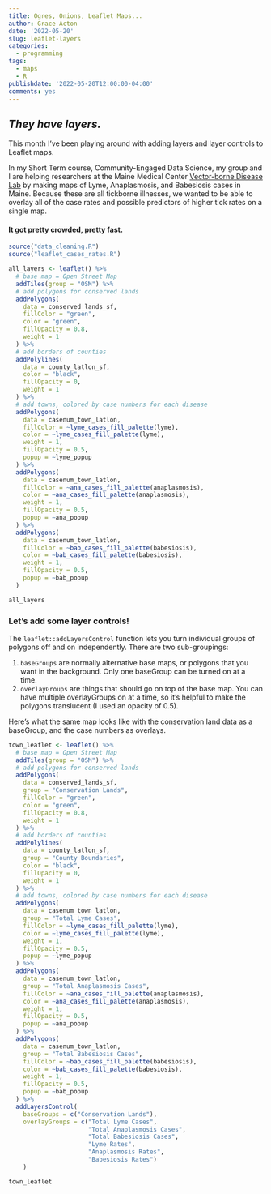 ```yaml
---
title: Ogres, Onions, Leaflet Maps...
author: Grace Acton
date: '2022-05-20'
slug: leaflet-layers
categories:
  - programming
tags:
  - maps
  - R
publishdate: '2022-05-20T12:00:00-04:00'
comments: yes
---
```


## _They have layers._

This month I've been playing around with adding layers and layer controls to Leaflet maps. 

In my Short Term course, Community-Engaged Data Science, my group and I are helping researchers at the Maine Medical Center [Vector-borne Disease Lab](https://mmcri.org/?page_id=1090) by making maps of Lyme, Anaplasmosis, and Babesiosis cases in Maine. Because these are all tickborne illnesses, we wanted to be able to overlay all of the case rates and possible predictors of higher tick rates on a single map. 

#### It got pretty crowded, pretty fast.

```r
source("data_cleaning.R")
source("leaflet_cases_rates.R")
```

```r

all_layers <- leaflet() %>% 
  # base map = Open Street Map
  addTiles(group = "OSM") %>% 
  # add polygons for conserved lands
  addPolygons(
    data = conserved_lands_sf,
    fillColor = "green",
    color = "green",
    fillOpacity = 0.8,
    weight = 1
  ) %>% 
  # add borders of counties
  addPolylines(
    data = county_latlon_sf,
    color = "black",
    fillOpacity = 0,
    weight = 1
  ) %>% 
  # add towns, colored by case numbers for each disease
  addPolygons(
    data = casenum_town_latlon,
    fillColor = ~lyme_cases_fill_palette(lyme),
    color = ~lyme_cases_fill_palette(lyme),
    weight = 1,
    fillOpacity = 0.5,
    popup = ~lyme_popup
  ) %>% 
  addPolygons(
    data = casenum_town_latlon,
    fillColor = ~ana_cases_fill_palette(anaplasmosis),
    color = ~ana_cases_fill_palette(anaplasmosis),
    weight = 1,
    fillOpacity = 0.5,
    popup = ~ana_popup
  ) %>%
  addPolygons(
    data = casenum_town_latlon,
    fillColor = ~bab_cases_fill_palette(babesiosis),
    color = ~bab_cases_fill_palette(babesiosis),
    weight = 1,
    fillOpacity = 0.5,
    popup = ~bab_popup
  ) 

all_layers
```

### Let's add some layer controls!

The `leaflet::addLayersControl` function lets you turn individual groups of polygons off and on independently. There are two sub-groupings:

1. `baseGroups` are normally alternative base maps, or polygons that you want in the background. Only one baseGroup can be turned on at a time.
2. `overlayGroups` are things that should go on top of the base map. You can have multiple overlayGroups on at a time, so it's helpful to make the polygons translucent (I used an opacity of 0.5).

Here's what the same map looks like with the conservation land data as a baseGroup, and the case numbers as overlays.

```r
town_leaflet <- leaflet() %>%
  # base map = Open Street Map
  addTiles(group = "OSM") %>%
  # add polygons for conserved lands
  addPolygons(
    data = conserved_lands_sf,
    group = "Conservation Lands",
    fillColor = "green",
    color = "green",
    fillOpacity = 0.8,
    weight = 1
  ) %>%
  # add borders of counties
  addPolylines(
    data = county_latlon_sf,
    group = "County Boundaries",
    color = "black",
    fillOpacity = 0,
    weight = 1
  ) %>%
  # add towns, colored by case numbers for each disease
  addPolygons(
    data = casenum_town_latlon,
    group = "Total Lyme Cases",
    fillColor = ~lyme_cases_fill_palette(lyme),
    color = ~lyme_cases_fill_palette(lyme),
    weight = 1,
    fillOpacity = 0.5,
    popup = ~lyme_popup
  ) %>%
  addPolygons(
    data = casenum_town_latlon,
    group = "Total Anaplasmosis Cases",
    fillColor = ~ana_cases_fill_palette(anaplasmosis),
    color = ~ana_cases_fill_palette(anaplasmosis),
    weight = 1,
    fillOpacity = 0.5,
    popup = ~ana_popup
  ) %>%
  addPolygons(
    data = casenum_town_latlon,
    group = "Total Babesiosis Cases",
    fillColor = ~bab_cases_fill_palette(babesiosis),
    color = ~bab_cases_fill_palette(babesiosis),
    weight = 1,
    fillOpacity = 0.5,
    popup = ~bab_popup
  ) %>%
  addLayersControl(
    baseGroups = c("Conservation Lands"),
    overlayGroups = c("Total Lyme Cases",
                      "Total Anaplasmosis Cases",
                      "Total Babesiosis Cases",
                      "Lyme Rates",
                      "Anaplasmosis Rates",
                      "Babesiosis Rates")
    )

town_leaflet
```
